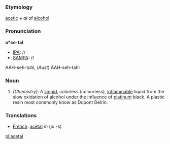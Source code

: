 ===Etymology===
[[acetic]] + ''al'' of [[alcohol]]
===Pronunciation===
'''a*ce-tal'''
*[[IPA]]: //
*[[SAMPA]]: //
AAH-seh-tuhl, (''Aust'') AAH-seh-tahl
===Noun===
#''(Chemistry):'' A [[limpid]], colorless (colourless), [[inflammable]] liquid from the slow oxidation of alcohol under the influence of [[platinum]] black. A plastic resin most commonly know as Dupont Delrin.

===Translations===
*[[French]]: [[acétal]] ''m'' (''pl'' -s)

[[pl:acetal]]